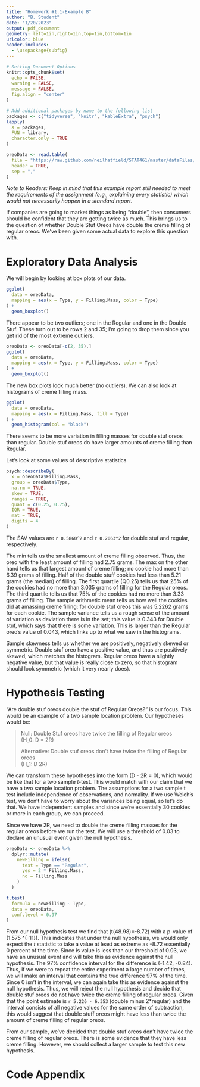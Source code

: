 ```yaml
---
title: "Homework #1.1-Example B"
author: "B. Student"
date: "1/20/2023"
output: pdf_document
geometry: left=1in,right=1in,top=1in,bottom=1in
urlcolor: blue
header-includes:
  - \usepackage{subfig}
---
```


```r
# Setting Document Options
knitr::opts_chunk$set(
  echo = FALSE,
  warning = FALSE,
  message = FALSE,
  fig.align = "center"
)

# Add additional packages by name to the following list
packages <- c("tidyverse", "knitr", "kableExtra", "psych")
lapply(
  X = packages,
  FUN = library,
  character.only = TRUE
)

oreoData <- read.table(
  file = "https://raw.github.com/neilhatfield/STAT461/master/dataFiles/oreo2.dat",
  header = TRUE,
  sep = ","
)

```

<!-- This will be a Proficient Example -->
*Note to Readers: Keep in mind that this example report still needed to meet the requirements of the assignment (e.g., explaining _every_ statistic) which would not necessarily happen in a standard report.*

If companies are going to market things as being "double", then consumers should be confident that they are getting twice as much. This brings us to the question of whether Double Stuf Oreos have double the creme filling of regular oreos. We've been given some actual data to explore this question with.

# Exploratory Data Analysis

We will begin by looking at box plots of our data.
```r
ggplot(
  data = oreoData,
  mapping = aes(x = Type, y = Filling.Mass, color = Type)
) + 
  geom_boxplot()
```

There appear to be two outliers; one in the Regular and one in the Double Stuf. These turn out to be rows 2 and 35; I'm going to drop them since you get rid of the most extreme outliers.

```r
oreoData <- oreoData[-c(2, 35),]
ggplot(
  data = oreoData,
  mapping = aes(x = Type, y = Filling.Mass, color = Type)
) + 
  geom_boxplot()
```

The new box plots look much better (no outliers). We can also look at histograms of creme filling mass.

```r
ggplot(
  data = oreoData,
  mapping = aes(x = Filling.Mass, fill = Type)
) +
  geom_histogram(col = "black")

```

There seems to be more variation in filling masses for double stuf oreos than regular. Double stuf oreos do have larger amounts of creme filling than Regular.

Let's look at some values of descriptive statistics

```r
psych::describeBy(
  x = oreoData$Filling.Mass,
  group = oreoData$Type,
  na.rm = TRUE,
  skew = TRUE,
  ranges = TRUE,
  quant = c(0.25, 0.75),
  IQR = TRUE,
  mat = TRUE,
  digits = 4
)
```

The SAV values are `r 0.5860^2` and `r 0.2063^2` for double stuf and regular, respectively.

The min tells us the smallest amount of creme filling observed. Thus, the oreo with the least amount of filling had 2.75 grams. The max on the other hand tells us that largest amount of creme filling; no cookie had more than 6.39 grams of filling. Half of the double stuff cookies had less than 5.21 grams (the median) of filling. The first quartile (Q0.25) tells us that 25% of the cookies had no more than 3.035 grams of filling for the Regular oreos. The third quartile tells us that 75% of the cookies had no more than 3.33 grams of filling. The sample arithmetic mean tells us how well the cookies did at amassing creme filling: for double stuf oreos this was 5.2262 grams for each cookie. The sample variance tells us a rough sense of the amount of variation as deviation there is in the set; this value is 0.343 for Double stuf, which says that there is some variation. This is larger than the Regular oreo's value of 0.043, which links up to what we saw in the histograms.

Sample skewness tells us whether we are positively, negatively skewed or symmetric. Double stuf oreo have a positive value, and thus are positively skewed, which matches the histogram. Regular oreos have a slightly negative value, but that value is really close to zero, so that histogram should look symmetric (which it very nearly does).

# Hypothesis Testing

"Are double stuf oreos double the stuf of Regular Oreos?" is our focus. This would be an example of a two sample location problem. Our hypotheses would be:

> Null: Double Stuf oreos have twice the filling of Regular oreos  
> \(H_0: D = 2R\)
>  
> Alternative: Double stuf oreos don't have twice the filling of Regular oreos  
> \(H_1: D \neq 2R\)

We can transform these hypotheses into the form \(D - 2R = 0\), which would be like that for a two sample *t*-test. This would match with our claim that we have a two sample location problem. The assumptions for a two sample t test include independence of observations, and normality. If we use Welch's test, we don't have to worry about the variances being equal, so let's do that. We have independent samples and since we're essentially 30 cookies or more in each group, we can proceed. 

Since we have 2R, we need to double the creme filling masses for the regular oreos before we run the test. We will use a threshold of 0.03 to declare an unusual event given the null hypothesis.

```r
oreoData <- oreoData %>%
  dplyr::mutate(
    newFilling = ifelse(
      test = Type == "Regular",
      yes = 2 * Filling.Mass,
      no = Filling.Mass
    )
  )

t.test(
  formula = newFilling ~ Type,
  data = oreoData,
  conf.level = 0.97
)

```

From our null hypothesis test we find that \(t(48.98)=-8.72\) with a p-value of \(1.575 \times 10^{-11}\). This indicates that under the null hypothesis, we would only expect the *t* statistic to take a value at least as extreme as -8.72 essentially 0 percent of the time. Since is value is less than our threshold of 0.03, we have an unusual event and will take this as evidence against the null hypothesis. The 97% confidence interval for the difference is (-1.42, -0.84). Thus, if we were to repeat the entire experiment a large number of times, we will make an interval that contains the true difference 97% of the time. Since 0 isn't in the interval, we can again take this as evidence against the null hypothesis. Thus, we will reject the null hypothesis and decide that double stuf oreos do not have twice the creme filling of regular oreos. Given that the point estimate is `r 5.226 - 6.353` (double minus 2*regular) and the interval consists of all negative values for the same order of subtraction, this would suggest that double stuff oreos might have less than twice the amount of creme filling of regular oreos.

From our sample, we've decided that double stuf oreos don't have twice the creme filling of regular oreos. There is some evidence that they have less creme filling. However, we should collect a larger sample to test this new hypothesis.

\newpage

# Code Appendix

```r

```
